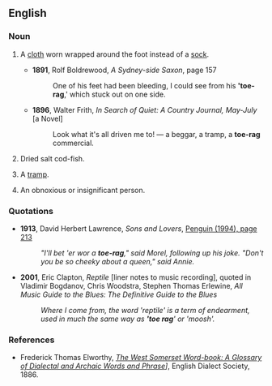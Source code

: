 ==English==
{{rfv}}
===Noun===
{{en-noun|sg=[[toe]] [[rag]]}}

# {{archaic}} A [[cloth]] worn wrapped around the foot instead of a [[sock]].
#*'''1891''', Rolf Boldrewood, ''A Sydney-side Saxon'', page 157
#*: One of his feet had been bleeding, I could see from his ''''toe-rag''',' which stuck out on one side.
#*'''1896''', Walter Frith, ''In Search of Quiet: A Country Journal, May-July'' [a Novel]
#*: Look what it's all driven me to! — a beggar, a tramp, a '''toe-rag''' commercial.
# {{UK|Somerset}} Dried salt cod-fish.
# {{UK}} A [[tramp]].
# {{Ireland|slang|pejorative}} An obnoxious or insignificant person.

===Quotations===
*'''1913''', David Herbert Lawrence, ''Sons and Lovers'', [http://books.google.com/books?id=u_6NXPw4X4cC&pg=PA213&dq=%22toe+rag%22+date:1951-2008&as_brr=3&ei=VG5VR6fLDaXepQLngcGDBg&sig=Xr_IPt0x1Bs8h6OSQFxVWP4jTvk Penguin (1994), page 213]
*:''"I'll bet 'er wor a '''toe-rag'''," said Morel, following up his joke. "Don't you be so cheeky about a queen," said Annie.''
*'''2001''', Eric Clapton, ''Reptile'' [liner notes to music recording], quoted in Vladimir Bogdanov, Chris Woodstra, Stephen Thomas Erlewine, ''All Music Guide to the Blues: The Definitive Guide to the Blues''
*: ''Where I come from, the word 'reptile' is a term of endearment, used in much the same way as ''''toe rag'''' or 'moosh'.''

===References===
* Frederick Thomas Elworthy, ''[http://books.google.com/books?id=WVYJAAAAQAAJ&pg=PA766&dq=%22toe+rag%22+date:1500-1900&as_brr=3&ei=SmpVR6TSC4PupwKc5IzRAg The West Somerset Word-book: A Glossary of Dialectal and Archaic Words and Phrase]]'', English Dialect Society, 1886.